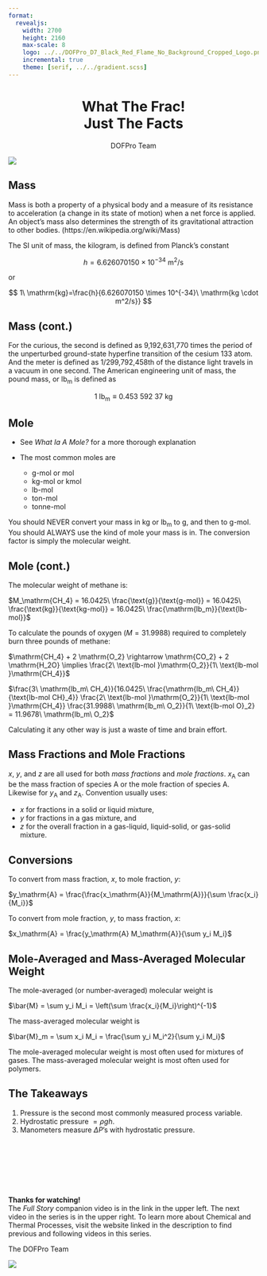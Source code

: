 ```yaml
---
format: 
  revealjs:
    width: 2700
    height: 2160
    max-scale: 8
    logo: ../../DOFPro_D7_Black_Red_Flame_No_Background_Cropped_Logo.png
    incremental: true
    theme: [serif, ../../gradient.scss]
---
```

# What The Frac!</br>Just The Facts {style="text-align: center;"}

::: {style="text-align: center;"}
DOFPro Team
:::

![](../../DOFPro_D7_Black_Red_Flame_No_Background_Cropped.png){.absolute left="22%" top="-50%"}

## Mass

Mass is both a property of a physical body and a measure of its
resistance to acceleration (a change in its state of motion) when a net
force is applied. An object's mass also determines the strength of its
gravitational attraction to other bodies. (https://en.wikipedia.org/wiki/Mass)

The SI unit of mass, the kilogram, is defined from Planck’s constant

$$h=6.626070150 \times 10^{-34}\ \mathrm{m^2/s}$$

or

$$ 1\ \mathrm{kg}=\frac{h}{6.626070150 \times 10^{-34}\ \mathrm{kg \cdot m^2/s}} $$

## Mass (cont.)

For the curious, the second is defined as 9,192,631,770 times the
period of the unperturbed ground-state hyperfine transition of the
cesium 133 atom. And the meter is defined as 1/299,792,458th of the
distance light travels in a vacuum in one second.
The American engineering unit of mass, the pound mass, or $\mathrm{lb_m}$ is
defined as

$$1\ \mathrm{lb_m} \equiv 0.453\ 592\ 37\ \mathrm{kg}$$

## Mole

- See *What Ia A Mole?* for a more thorough explanation

- The most common moles are
  - $\text{g-mol}$ or $\text{mol}$
  - $\text{kg-mol}$ or $\text{kmol}$
  - $\text{lb-mol}$
  - $\text{ton-mol}$
  - $\text{tonne-mol}$

:::{.fragment .absolute Top=70% left=0%}
You should NEVER convert your mass in $\text{kg}$ or $\mathrm{lb_m}$ to $\mathrm{g}$, and then
to $\text{g-mol}$. You should ALWAYS use the kind of mole your mass is
in. The conversion factor is simply the molecular weight.
:::


## Mole (cont.)

The molecular weight of methane is:

$M_\mathrm{CH_4} = 16.0425\ \frac{\text{g}}{\text{g-mol}} = 16.0425\ \frac{\text{kg}}{\text{kg-mol}} = 16.0425\ \frac{\mathrm{lb_m}}{\text{lb-mol}}$

To calculate the pounds of oxygen ($M = 31.9988$) required to completely burn three pounds of methane:

$\mathrm{CH_4} + 2 \mathrm{O_2} \rightarrow \mathrm{CO_2} + 2 \mathrm{H_2O} \implies \frac{2\ \text{lb-mol }\mathrm{O_2}}{1\ \text{lb-mol }\mathrm{CH_4}}$

$\frac{3\ \mathrm{lb_m\ CH_4}}{16.0425\ \frac{\mathrm{lb_m\ CH_4}}{\text{lb-mol CH}_4}} \frac{2\ \text{lb-mol }\mathrm{O_2}}{1\ \text{lb-mol }\mathrm{CH_4}} \frac{31.9988\ \mathrm{lb_m\ O_2}}{1\ \text{lb-mol O}_2} = 11.9678\ \mathrm{lb_m\ O_2}$ 

Calculating it any other way is just a waste of time and brain effort.

## Mass Fractions and Mole Fractions

$x$, $y$, and $z$ are all used for both *mass fractions* and *mole fractions*. $x_\mathrm{A}$ can be the mass fraction of species $\mathrm{A}$ or the mole fraction of species $\mathrm{A}$. Likewise for $y_\mathrm{A}$ and $z_\mathrm{A}$. Convention usually uses:

- $x$ for fractions in a solid or liquid mixture,
- $y$ for fractions in a gas mixture, and
- $z$ for the overall fraction in a gas-liquid, liquid-solid, or gas-solid mixture.


## Conversions

To convert from mass fraction, $x$, to mole fraction, $y$:

$y_\mathrm{A} = \frac{\frac{x_\mathrm{A}}{M_\mathrm{A}}}{\sum \frac{x_i}{M_i}}$

To convert from mole fraction, $y$, to mass fraction, $x$:

$x_\mathrm{A} = \frac{y_\mathrm{A} M_\mathrm{A}}{\sum y_i M_i}$

## Mole-Averaged and Mass-Averaged Molecular Weight{.bigbold60}

The mole-averaged (or number-averaged) molecular weight is

$\bar{M} = \sum y_i M_i = \left(\sum \frac{x_i}{M_i}\right)^{-1}$

The mass-averaged molecular weight is

$\bar{M}_m = \sum x_i M_i = \frac{\sum y_i M_i^2}{\sum y_i M_i}$

The mole-averaged molecular weight is most often used for
mixtures of gases. The mass-averaged molecular weight is most
often used for polymers.

## The Takeaways

1. Pressure is the second most commonly measured process variable.
2. Hydrostatic pressure $= \rho g h$.
3. Manometers measure $\Delta P$'s with hydrostatic pressure.


#
::: {.centered}
 </br></br></br></br></br>**Thanks for watching!** </br> The *Full Story* companion video is in the link in the upper left. The next video in the series is in the upper right. To learn more about Chemical and Thermal Processes, visit the website linked in the description to find previous and following videos in this series.
:::

::: {.absolute top=125% left=35%}
The DOFPro Team
:::

![](../../DOFPro_D7_Black_Red_Flame_No_Background_Cropped.png){.absolute left="20%" top="100%"}